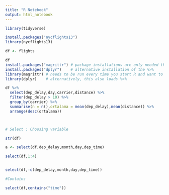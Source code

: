 ---
title: "R Notebook"
output: html_notebook
---


```{r}
library(tidyverse)

install.packages("nycflights13")
library(nycflights13)

df <- flights

df
install.packages("magrittr") # package installations are only needed the first time you use it
install.packages("dplyr")    # alternative installation of the %>%
library(magrittr) # needs to be run every time you start R and want to use %>%
library(dplyr)    # alternatively, this also loads %>%
```
```{r}


df %>%
  select(dep_delay,day,carrier,distance) %>%
  filter(dep_delay > 10) %>%
  group_by(carrier) %>%
  summarise(n = n(),ortalama = mean(dep_delay),mean(distance)) %>%
  arrange(desc(ortalama))




```
```{r}
# Select : Choosing variable

str(df)

a <- select(df,dep_delay,month,day,dep_time)

select(df,1:4)


select(df,-c(dep_delay,month,day,dep_time))


```
```{r}
#Contains

select(df,contains("time"))






```

